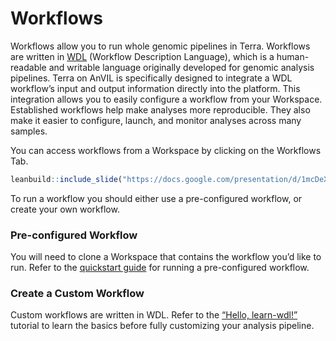 # Workflows

Workflows allow you to run whole genomic pipelines in Terra. Workflows are written in [WDL](https://openwdl.org/#) (Workflow Description Language), which is a human-readable and writable language originally developed for genomic analysis pipelines. Terra on AnVIL is specifically designed to integrate a WDL workflow's input and output information directly into the platform. This integration allows you to easily configure a workflow from your Workspace. Established workflows help make analyses more reproducible. They also make it easier to configure, launch, and monitor analyses across many samples.

You can access workflows from a Workspace by clicking on the Workflows Tab.

```r
leanbuild::include_slide("https://docs.google.com/presentation/d/1mcDeXSRgfN8LsOKihL4dh_wVmo9gFRlefxcB9zALyqQ/edit#slide=id.gf517266050_0_149")
```

To run a workflow you should either use a pre-configured workflow, or create your own workflow.

### Pre-configured Workflow

You will need to clone a Workspace that contains the workflow you'd like to run. Refer to the [quickstart guide](https://support.terra.bio/hc/en-us/articles/360043454592-Workflows-Quickstart-Part-1-Run-pre-configured-workflow) for running a pre-configured workflow.
    
### Create a Custom Workflow

Custom workflows are written in WDL. Refer to the ["Hello, learn-wdl!"](https://support.terra.bio/hc/en-us/articles/360037117492-Getting-started-with-WDL) tutorial to learn the basics before fully customizing your analysis pipeline.
